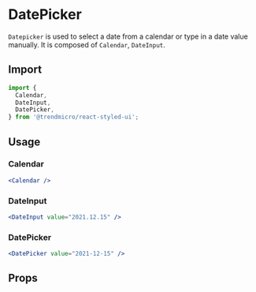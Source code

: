 # DatePicker

`Datepicker` is used to select a date from a calendar or type in a date value manually. It is composed of `Calendar`, `DateInput`.

## Import

```js
import {
  Calendar,
  DateInput,
  DatePicker,
} from '@trendmicro/react-styled-ui';
```
## Usage

### Calendar
```jsx
<Calendar />
```

### DateInput
```jsx
<DateInput value="2021.12.15" />
```

### DatePicker
```jsx
<DatePicker value="2021-12-15" />
```

## Props

